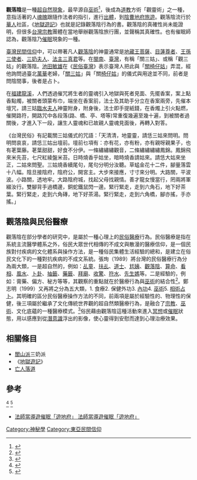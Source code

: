 {{expert|time=2014-08-27T02:58:46+00:00}}

{{道教}}{{中国民间信仰}}
'''觀落陰'''是一種[[超自然現象|超自然現象]]，最早源自[[巫術|巫術]]<ref>{{Cite web |url=https://religion.moi.gov.tw/Knowledge/Content?ci=2&cid=34 |title=存档副本 |access-date=2018-11-13 |archive-date=2016-07-21 |archive-url=https://web.archive.org/web/20160721075640/http://religion.moi.gov.tw/Knowledge/Content?ci=2&cid=34 |dead-url=no }}</ref>，後成為[[道教|道教]]方術「觀靈術」之一種，意指活著的人[[魂魄|魂魄]]跟隨作法者的指引，進行[[靈魂出竅|出體]]，到[[陰曹地府|陰曹地府]][[旅遊|旅遊]]。觀落陰流行於[[華人|華人]]社區，《[[地獄遊記|地獄遊記]]》也就是記錄觀落陰行為的書。觀落陰的真確性尚未能證明，但很多[[台灣|台灣]][[宗教|宗教]]團體在當地舉辦觀落陰旅行團，並聲稱其真確性。也有催眠師認為，觀落陰乃[[催眠|催眠]]現象的一種。

[[臺灣民間信仰|臺灣民間信仰]]中，可以帶著凡人[[觀落陰|觀落陰]]的神靈通常是[[地藏王菩薩|地藏王菩薩]]、[[目蓮尊者|目蓮尊者]]、[[王孫大使|王孫三使者]]、[[臨水夫人|三奶夫人]]、[[法主公|法主三真君]]等。在[[閩南|閩南]]、[[臺灣|臺灣]]，有稱「關三姑」、或稱「觀三姑」的觀落陰。[[池田敏雄_(民俗研究者)|池田敏雄]]在《[[民俗臺灣|民俗臺灣]]》表示臺灣人把此與「[[關椅仔姑|關椅仔姑]]」弄混，經他詢問過臺北[[萬華|萬華]]老婦，「[[關三姑|關三姑]]」與「關[[椅仔姑|椅仔姑]]」的儀式與用途並不同，前者是問陰間事，後者是占卜{{r|『民俗臺灣』と日本人}}。

在[[福建|福建]][[龍溪縣|龍溪]]，人們透過催咒將生者的靈魂引入地獄與死者見面、先擺香案，案上點香點燭，被關者頭蒙布巾，端坐在香案前，法士及其助手分立在香案兩旁，先催本壇咒，請三姑[[臨水夫人|臨水夫人]]神靈附身，附身後，法士即手提紙錢，在香燭上引火點燃，催開路符，開路咒中各段落(路、橋、亭、塔等)常重復幾遍至幾十遍，到被關者過關後，才進入下一段，讓生人靈魂和已故親人靈魂見面後，再轉入對答。{{r|福建卷}}

《台灣民俗》有記載關三姑儀式的咒語：「天清清，地靈靈，請恁三姑來問明。問明問哀哀，請恁三姑出壇前。壇前乜項有：亦有花，亦有粉，亦有親呀親果子，也有荖葉藤。荖葉甜甜，好食不分伊。一條繡繡繡觀音，二條繡繡繡繡鳳錦。鳳錦飛來米先苔，七尺紅綾盤米苔。日時燒香乎姑坐，暗時燒香請姑來。請恁大姑來坐正，二姑來問聖。三姑燒香續尾句，尾句分明分汝聽。草蜢金花十二件，腳量落雲十八幅。陰旦接陰府，陰府公，開宮主。大步來接應，寸寸來分明。大路關，平波波。小路關，透地牢。大路陰府城，找起父母找親情。善才龍女慢當行，罔兩將軍綴汝行。雙腳背手過橋邊，銅蛇鐵鼠閃一邊。緊行緊走，走到六角石，地下好茶葉。緊行緊走，走到六角磚，地下好茶湯。緊行緊走，走到六角橋，腳亦搖，手亦搖。」{{r|台灣民俗}}

== 觀落陰與民俗醫療 ==

觀落陰在部分學者的研究中，是屬於一種心理上的[[民俗醫療|民俗醫療]]行為。民俗醫療是指在系統主流醫學體系之外，俗民大眾世代相傳的不成文與散漫的醫療信仰，是一個民族對付疾病的文化體系與操作方法，是一種俗民集體生活經驗的總和，是建立在俗民文化下的一種對抗疾病的不成文系統。張珣（1989）將台灣的民俗醫療行為分為兩大類，一是超自然的，例如：[[乩童|乩童]]、[[扶乩|扶乩]]、[[道士|道士]]、[[尪姨|尪姨]]、[[觀落陰|觀落陰]]、[[算命|算命]]、[[看相|看相]]、[[風水|風水]]、[[卜卦|卜卦]]、[[抽籤|抽籤]]、[[藥籤|藥籤]]、[[拜廟|拜廟]]、[[收驚|收驚]]、[[符水|符水]]、[[先生媽|先生媽]]等。二是經驗的，例如：膏藥、偏方、秘方等等，其觀察的重點就在於醫療行為與[[巫術|巫術]]的結合性<ref name="民間知識">{{cite book |author=張珣|title=《疾病與文化：台灣民間醫療人類學研究論集》|date=1989|publisher=稻香出版社|location=台灣}}</ref>。鄭志明（1999）又再將之分為五大類，1. 食療2. 保健外功3. [[內功|內功]]4. [[巫術|巫術]]5. [[相術|相術]][[占卜|占卜]]。其明確的區分民俗醫療操作方法的不同，前兩項是屬於經驗性的、物理性的保健，後三項屬於繼承了文化傳統世界觀的超自然類醫療行為，是融合了[[宗教|宗教]]、[[巫術|巫術]]、文化底蘊的一種醫療模式。<ref name="民俗、殯葬與宗教專論">{{cite book |author=楊國柱、鄭志明|title=《民俗、殯葬與宗教專論》|date=2003|publisher=新北市：韋伯文化國際出版公司|location=台灣}}</ref>俗民藉由觀落陰這種活動來進入[[冥想|冥想]]或[[催眠|催眠]]狀態，用以感應到從[[潛意識|潛意識]]浮出的影像，使心靈得到安慰而達到心理治療效果。

== 相關條目 ==
* [[閭山派|閭山派]]三奶派
*《[[地獄遊記|地獄遊記]]》
*[[亡人落道|亡人落道]]

== 參考 ==
{{reflist|1|refs=

<ref name="『民俗臺灣』と日本人">{{cite book |author=陳艶紅|title=《『民俗臺灣』と日本人》|date=2006|publisher=至良出版社|location=台灣|language=ja|isbn=9789577863515}}</ref>
<ref name="台灣民俗">{{cite book |author=[[吳瀛濤|吳瀛濤]]|title=《台灣民俗》|date=1970|publisher=眾文圖書公司|location=台灣|language=zh-tw|isbn=}}</ref>
<ref name="福建卷">{{cite book |author=中国民间歌曲集成编辑委员会|title=《中国民间歌曲集成·福建卷》上卷|date=1996|publisher=中國ISBN中心|location=中國|language=zh-cn|isbn=9787507601091}}</ref>
}}
<ref name="民俗、殯葬與宗教專論">{{cite book |author=楊國柱、鄭志明|title=《民俗、殯葬與宗教專論》|date=2003|publisher=新北市：韋伯文化國際出版公司|location=台灣}}</ref>
<ref name="民間知識">{{cite book |author=張珣|title=《疾病與文化：台灣民間醫療人類學研究論集》|date=1989|publisher=稻香出版社|location=台灣}}</ref>

* [http://www.appledaily.com.tw/appledaily/article/supplement/20040226/740183/ 法師當導遊催眠「遊地府」 法師當導遊催眠「遊地府」] {{Wayback|url=http://www.appledaily.com.tw/appledaily/article/supplement/20040226/740183/ |date=20160304122543 }}
[[Category:神秘學|Category:神秘學]]
[[Category:東亞民間信仰|Category:東亞民間信仰]]